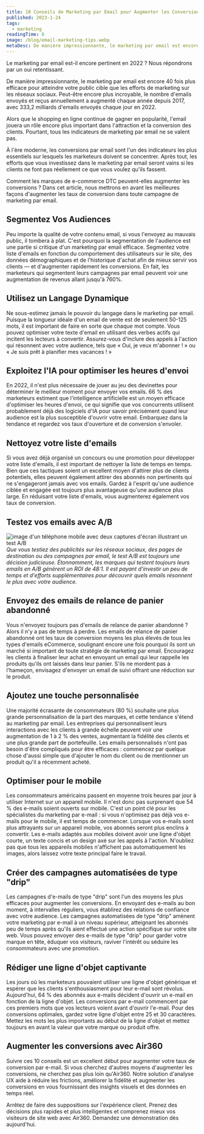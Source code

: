 ```yaml
---
title: 10 Conseils de Marketing par Email pour Augmenter les Conversions
published: 2023-1-24
tags:
  - marketing
readingTime: 6
image: /blog/email-marketing-tips.webp
metaDesc: De manière impressionnante, le marketing par email est encore 40 fois plus efficace pour atteindre votre public cible que les efforts de marketing sur les réseaux sociaux. Peut-être encore plus incroyable, le nombre d'emails envoyés et reçus annuellement a augmenté chaque année depuis 2017, avec 333,2 milliards d'emails envoyés chaque jour en 2022.
---
```


Le marketing par email est-il encore pertinent en 2022 ? Nous répondrons par un oui retentissant.

De manière impressionnante, le marketing par email est encore 40 fois plus efficace pour atteindre votre public cible que les efforts de marketing sur les réseaux sociaux. Peut-être encore plus incroyable, le nombre d'emails envoyés et reçus annuellement a augmenté chaque année depuis 2017, avec 333,2 milliards d'emails envoyés chaque jour en 2022.

Alors que le shopping en ligne continue de gagner en popularité, l'email jouera un rôle encore plus important dans l'attraction et la conversion des clients. Pourtant, tous les indicateurs de marketing par email ne se valent pas.

À l'ère moderne, les conversions par email sont l'un des indicateurs les plus essentiels sur lesquels les marketeurs doivent se concentrer. Après tout, les efforts que vous investissez dans le marketing par email seront vains si les clients ne font pas réellement ce que vous voulez qu'ils fassent.

Comment les marques de e-commerce DTC peuvent-elles augmenter les conversions ? Dans cet article, nous mettrons en avant les meilleures façons d'augmenter les taux de conversion dans toute campagne de marketing par email.

## Segmentez Vos Audiences

Peu importe la qualité de votre contenu email, si vous l'envoyez au mauvais public, il tombera à plat. C'est pourquoi la segmentation de l'audience est une partie si critique d'un marketing par email efficace. Segmentez votre liste d'emails en fonction du comportement des utilisateurs sur le site, des données démographiques et de l'historique d'achat afin de mieux servir vos clients — et d'augmenter rapidement les conversions. En fait, les marketeurs qui segmentent leurs campagnes par email peuvent voir une augmentation de revenus allant jusqu'à 760%.

## Utilisez un Langage Dynamique

Ne sous-estimez jamais le pouvoir du langage dans le marketing par email. Puisque la longueur idéale d'un email de vente est de seulement 50-125 mots, il est important de faire en sorte que chaque mot compte. Vous pouvez optimiser votre texte d'email en utilisant des verbes actifs qui incitent les lecteurs à convertir. Assurez-vous d'inclure des appels à l'action qui résonnent avec votre audience, tels que « Oui, je veux m'abonner ! » ou « Je suis prêt à planifier mes vacances ! »

## Exploitez l'IA pour optimiser les heures d'envoi

En 2022, il n'est plus nécessaire de jouer au jeu des devinettes pour déterminer le meilleur moment pour envoyer vos emails. 66 % des marketeurs estiment que l'intelligence artificielle est un moyen efficace d'optimiser les heures d'envoi, ce qui signifie que vos concurrents utilisent probablement déjà des logiciels d'IA pour savoir précisément quand leur audience est la plus susceptible d'ouvrir votre email. Embarquez dans la tendance et regardez vos taux d'ouverture et de conversion s'envoler.

## Nettoyez votre liste d'emails

Si vous avez déjà organisé un concours ou une promotion pour développer votre liste d'emails, il est important de nettoyer la liste de temps en temps. Bien que ces tactiques soient un excellent moyen d'attirer plus de clients potentiels, elles peuvent également attirer des abonnés non pertinents qui ne s'engageront jamais avec vos emails. Gardez à l'esprit qu'une audience ciblée et engagée est toujours plus avantageuse qu'une audience plus large. En réduisant votre liste d'emails, vous augmenterez également vos taux de conversion.

## Testez vos emails avec A/B

![image d'un téléphone mobile avec deux captures d'écran illustrant un test A/B](/blog/10-emil-marketing-tips-to-increase-conversions-1.webp)
_Que vous testiez des publicités sur les réseaux sociaux, des pages de destination ou des campagnes par email, le test A/B est toujours une décision judicieuse. Étonnamment, les marques qui testent toujours leurs emails en A/B génèrent un ROI de 48:1. Il est payant d'investir un peu de temps et d'efforts supplémentaires pour découvrir quels emails résonnent le plus avec votre audience._

## Envoyez des emails de relance de panier abandonné

Vous n'envoyez toujours pas d'emails de relance de panier abandonné ? Alors il n'y a pas de temps à perdre. Les emails de relance de panier abandonné ont les taux de conversion moyens les plus élevés de tous les types d'emails eCommerce, soulignant encore une fois pourquoi ils sont un marché si important de toute stratégie de marketing par email. Encouragez les clients à finaliser leur achat en envoyant un email qui leur rappelle les produits qu'ils ont laissés dans leur panier. S'ils ne mordent pas à l'hameçon, envisagez d'envoyer un email de suivi offrant une réduction sur le produit.

## Ajoutez une touche personnalisée

Une majorité écrasante de consommateurs (80 %) souhaite une plus grande personnalisation de la part des marques, et cette tendance s'étend au marketing par email. Les entreprises qui personnalisent leurs interactions avec les clients à grande échelle peuvent voir une augmentation de 1 à 2 % des ventes, augmentant la fidélité des clients et une plus grande part de portefeuille. Les emails personnalisés n'ont pas besoin d'être compliqués pour être efficaces : commencez par quelque chose d'aussi simple que d'ajouter le nom du client ou de mentionner un produit qu'il a récemment acheté.

<BlogInnerCardWrapper slug='personalise-and-target-new-customers-with-first-party-data' />

## Optimiser pour le mobile

Les consommateurs américains passent en moyenne trois heures par jour à utiliser Internet sur un appareil mobile. Il n'est donc pas surprenant que 54 % des e-mails soient ouverts sur mobile. C'est un point clé pour les spécialistes du marketing par e-mail : si vous n'optimisez pas déjà vos e-mails pour le mobile, il est temps de commencer. Lorsque vos e-mails sont plus attrayants sur un appareil mobile, vos abonnés seront plus enclins à convertir. Les e-mails adaptés aux mobiles doivent avoir une ligne d'objet courte, un texte concis et un design axé sur les appels à l'action. N'oubliez pas que tous les appareils mobiles n'affichent pas automatiquement les images, alors laissez votre texte principal faire le travail.

## Créer des campagnes automatisées de type "drip"

Les campagnes d'e-mails de type "drip" sont l'un des moyens les plus efficaces pour augmenter les conversions. En envoyant des e-mails au bon moment, à intervalles réguliers, vous établirez des relations de confiance avec votre audience. Les campagnes automatisées de type "drip" amènent votre marketing par e-mail à un niveau supérieur, atteignant les abonnés peu de temps après qu'ils aient effectué une action spécifique sur votre site web. Vous pouvez envoyer des e-mails de type "drip" pour garder votre marque en tête, éduquer vos visiteurs, raviver l'intérêt ou séduire les consommateurs avec une promotion.

## Rédiger une ligne d'objet captivante

Les jours où les marketeurs pouvaient utiliser une ligne d'objet générique et espérer que les clients s'enthousiasment pour leur e-mail sont révolus. Aujourd'hui, 64 % des abonnés aux e-mails décident d'ouvrir un e-mail en fonction de la ligne d'objet. Les conversions par e-mail commencent par ces premiers mots que vos lecteurs voient avant d'ouvrir l'e-mail. Pour des conversions optimales, gardez votre ligne d'objet entre 25 et 30 caractères. Mettez les mots les plus importants au début de la ligne d'objet et mettez toujours en avant la valeur que votre marque ou produit offre.

## Augmenter les conversions avec Air360

Suivre ces 10 conseils est un excellent début pour augmenter votre taux de conversion par e-mail. Si vous cherchez d'autres moyens d'augmenter les conversions, ne cherchez pas plus loin qu'Air360. Notre solution d'analyse UX aide à réduire les frictions, améliorer la fidélité et augmenter les conversions en vous fournissant des insights visuels et des données en temps réel.

Arrêtez de faire des suppositions sur l'expérience client. Prenez des décisions plus rapides et plus intelligentes et comprenez mieux vos visiteurs de site web avec Air360. Demandez une démonstration dès aujourd'hui.
